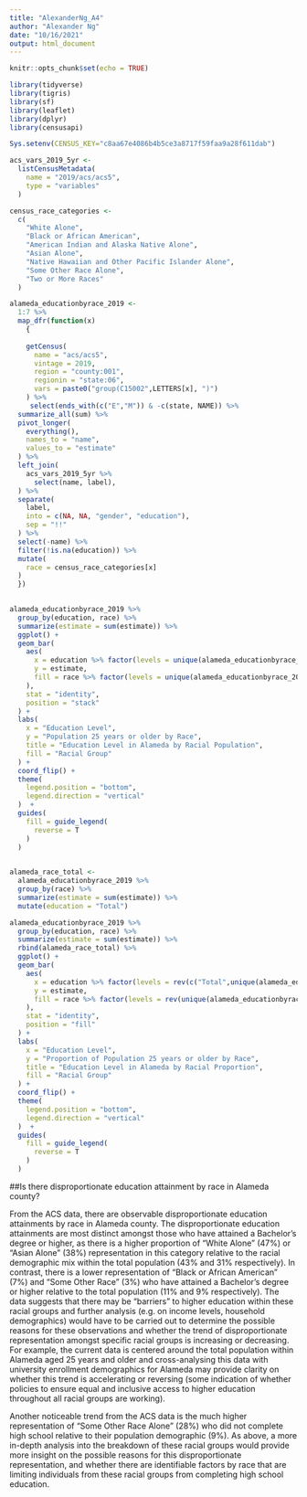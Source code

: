 ```yaml
---
title: "AlexanderNg_A4"
author: "Alexander Ng"
date: "10/16/2021"
output: html_document
---
```


```r
knitr::opts_chunk$set(echo = TRUE)
```

```r
library(tidyverse)
library(tigris)
library(sf)
library(leaflet)
library(dplyr)
library(censusapi)

Sys.setenv(CENSUS_KEY="c8aa67e4086b4b5ce3a8717f59faa9a28f611dab")

acs_vars_2019_5yr <-
  listCensusMetadata(
    name = "2019/acs/acs5",
    type = "variables"
  )
```


```r

census_race_categories <- 
  c(
    "White Alone",
    "Black or African American",
    "American Indian and Alaska Native Alone",
    "Asian Alone",
    "Native Hawaiian and Other Pacific Islander Alone",
    "Some Other Race Alone",
    "Two or More Races"
  )

alameda_educationbyrace_2019 <-
  1:7 %>% 
  map_dfr(function(x)
    {
    
    getCensus(
      name = "acs/acs5",
      vintage = 2019,
      region = "county:001", 
      regionin = "state:06",
      vars = paste0("group(C15002",LETTERS[x], ")")
    ) %>%
     select(ends_with(c("E","M")) & -c(state, NAME)) %>% 
  summarize_all(sum) %>% 
  pivot_longer(
    everything(), 
    names_to = "name",
    values_to = "estimate"
  ) %>%
  left_join(
    acs_vars_2019_5yr %>%
      select(name, label),
  ) %>%
  separate(
    label,
    into = c(NA, NA, "gender", "education"),
    sep = "!!"
  ) %>%
  select(-name) %>%
  filter(!is.na(education)) %>% 
  mutate(                   
    race = census_race_categories[x]
  )
  }) 
      
```



```r

alameda_educationbyrace_2019 %>% 
  group_by(education, race) %>% 
  summarize(estimate = sum(estimate)) %>% 
  ggplot() +
  geom_bar(
    aes(
      x = education %>% factor(levels = unique(alameda_educationbyrace_2019$education)),
      y = estimate,
      fill = race %>% factor(levels = unique(alameda_educationbyrace_2019$race))
    ),
    stat = "identity",
    position = "stack"
  ) +
  labs(
    x = "Education Level",
    y = "Population 25 years or older by Race",
    title = "Education Level in Alameda by Racial Population",
    fill = "Racial Group"
  ) +
  coord_flip() +
  theme(
    legend.position = "bottom",
    legend.direction = "vertical"
  )  +
  guides(
    fill = guide_legend(
      reverse = T
    )
  )
  
```
```r
alameda_race_total <-
  alameda_educationbyrace_2019 %>% 
  group_by(race) %>% 
  summarize(estimate = sum(estimate)) %>% 
  mutate(education = "Total")

alameda_educationbyrace_2019 %>% 
  group_by(education, race) %>% 
  summarize(estimate = sum(estimate)) %>% 
  rbind(alameda_race_total) %>% 
  ggplot() +
  geom_bar(
    aes(
      x = education %>% factor(levels = rev(c("Total",unique(alameda_educationbyrace_2019$education)))),
      y = estimate,
      fill = race %>% factor(levels = rev(unique(alameda_educationbyrace_2019$race)))
    ),
    stat = "identity",
    position = "fill"
  ) +
  labs(
    x = "Education Level",
    y = "Proportion of Population 25 years or older by Race",
    title = "Education Level in Alameda by Racial Proportion",
    fill = "Racial Group"
  ) +
  coord_flip() +
  theme(
    legend.position = "bottom",
    legend.direction = "vertical"
  )  +
  guides(
    fill = guide_legend(
      reverse = T
    )
  )

```

##Is there disproportionate education attainment by race in Alameda county?

From the ACS data, there are observable disproportionate education attainments by race in Alameda county. The disproportionate education attainments are most distinct amongst those who have attained a Bachelor's degree or higher, as there is a higher proportion of "White Alone" (47%) or "Asian Alone" (38%) representation in this category relative to the racial demographic mix within the total population (43% and 31% respectively). In contrast, there is a lower representation of "Black or African American" (7%) and "Some Other Race" (3%) who have attained a Bachelor's degree or higher relative to the total population (11% and 9% respectively). The data suggests that there may be "barriers" to higher education within these racial groups and further analysis (e.g. on income levels, household demographics) would have to be carried out to determine the possible reasons for these observations and whether the trend of disproportionate representation amongst specific racial groups is increasing or decreasing. For example, the current data is centered around the total population within Alameda aged 25 years and older and cross-analysing this data with university enrollment demographics for Alameda may provide clarity on whether this trend is accelerating or reversing (some indication of whether policies to ensure equal and inclusive access to higher education throughout all racial groups are working).

Another noticeable trend from the ACS data is the much higher representation of "Some Other Race Alone" (28%)  who did not complete high school relative to their population demographic (9%). As above, a more in-depth analysis into the breakdown of these racial groups would provide more insight on the possible reasons for this disproportionate representation, and whether there are identifiable factors by race that are limiting individuals from these racial groups from completing high school education.

